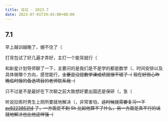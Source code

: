 ```yaml
---
title: 日记 · 2023.7
date: 2023-07-01T19:43:00+08:00
---
```


## 7.1

早上越训越晚了，绷不住了（

打背包试了好几遍才弄好，主打一个能背就行（

和新星计划导师聊了一下，主要问的是我们是不是学的都是数学（、时间安排以及具体做哪个方向，感觉能行，~~主要是没提数学课成绩就很不错了（~~ ~~现在好担心昨晚临时报的备选项目的老师联系我（~~

只不过是不是最好在下次聊之前大致想好要出国还是保研（，急（

听说拉练时男生上厕所要就地解决（，非常害怕，~~这时候就需要复习一下 [av822385314](https://www.bilibili.com/video/av822385314/) 了，一方面是不到 5h 比起他算不了什么，另一方面是真不行的话就地解决也比他这样强（~~
